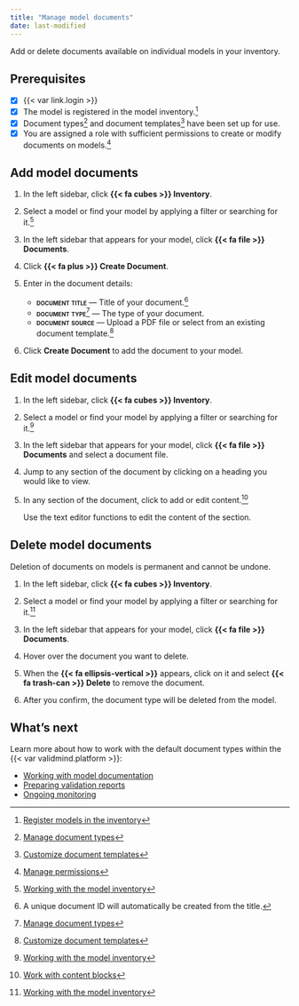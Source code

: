```yaml
---
title: "Manage model documents"
date: last-modified
---
```


Add or delete documents available on individual models in your inventory.

::: {.attn}

## Prerequisites

- [x] {{< var link.login >}}
- [x] The model is registered in the model inventory.[^1]
- [x] Document types[^2] and document templates[^3] have been set up for use.
- [x] You are assigned a role with sufficient permissions to create or modify documents on models.[^4] 

:::

## Add model documents

1. In the left sidebar, click **{{< fa cubes >}} Inventory**.

2. Select a model or find your model by applying a filter or searching for it.[^5]

3. In the left sidebar that appears for your model, click **{{< fa file >}} Documents**.

4. Click **{{< fa plus >}} Create Document**.

5. Enter in the document details: 

    - **[document title]{.smallcaps}** — Title of your document.[^6]
    - **[document type]{.smallcaps}**[^7] — The type of your document.
    - **[document source]{.smallcaps}** — Upload a PDF file or select from an existing document template.[^8]

6. Click **Create Document** to add the document to your model.

## Edit model documents

1. In the left sidebar, click **{{< fa cubes >}} Inventory**.

2. Select a model or find your model by applying a filter or searching for it.[^9]

3. In the left sidebar that appears for your model, click **{{< fa file >}} Documents** and select a document file.

4. Jump to any section of the document by clicking on a heading you would like to view.

4. In any section of the document, click to add or edit content.[^10]

    Use the text editor functions to edit the content of the section.

## Delete model documents

::: {.callout-important}
Deletion of documents on models is permanent and cannot be undone.
:::

1. In the left sidebar, click **{{< fa cubes >}} Inventory**.

2. Select a model or find your model by applying a filter or searching for it.[^11]

3. In the left sidebar that appears for your model, click **{{< fa file >}} Documents**.

4. Hover over the document you want to delete.

5. When the **{{< fa ellipsis-vertical >}}** appears, click on it and select [**{{< fa trash-can >}} Delete**]{.red} to remove the document.

6. After you confirm, the document type will be deleted from the model.

## What's next

Learn more about how to work with the default document types within the {{< var validmind.platform >}}:

- [Working with model documentation](/guide/model-documentation/working-with-model-documentation.qmd)
- [Preparing validation reports](/guide/model-validation/preparing-validation-reports.qmd)
- [Ongoing monitoring](/guide/monitoring/ongoing-monitoring.qmd)


<!-- FOOTNOTES -->

[^1]: [Register models in the inventory](/guide/model-inventory/register-models-in-inventory.qmd)

[^2]: [Manage document types](manage-document-types.qmd)

[^3]: [Customize document templates](customize-document-templates.qmd)

[^4]: [Manage permissions](/guide/configuration/manage-permissions.qmd)

[^5]: [Working with the model inventory](/guide/model-inventory/working-with-model-inventory.qmd#search-filter-and-sort-models)

[^6]: A unique document ID will automatically be created from the title.

[^7]: [Manage document types](manage-document-types.qmd)

[^8]: [Customize document templates](customize-document-templates.qmd)

[^9]: [Working with the model inventory](/guide/model-inventory/working-with-model-inventory.qmd#search-filter-and-sort-models)

[^10]: [Work with content blocks](/guide/model-documentation/work-with-content-blocks.qmd)

[^11]: [Working with the model inventory](/guide/model-inventory/working-with-model-inventory.qmd#search-filter-and-sort-models)





